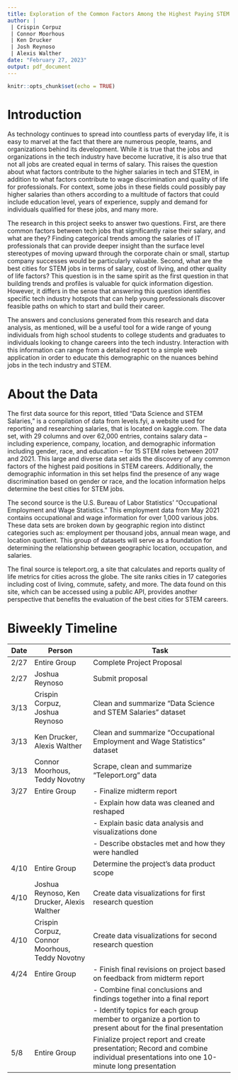 ```yaml
---
title: Exploration of the Common Factors Among the Highest Paying STEM Jobs and the Best Cities for STEM Careers
author: |
 | Crispin Corpuz
 | Connor Moorhous
 | Ken Drucker
 | Josh Reynoso
 | Alexis Walther
date: "February 27, 2023"
output: pdf_document
---
```


```r
knitr::opts_chunk$set(echo = TRUE)
```

# Introduction
  As technology continues to spread into countless parts of everyday life, it is easy to marvel at the fact that there are numerous people, teams, and organizations behind its development. While it is true that the jobs and organizations in the tech industry have become lucrative, it is also true that not all jobs are created equal in terms of salary. This raises the question about what factors contribute to the higher salaries in tech and STEM, in addition to what factors contribute to wage discrimination and quality of life for professionals. For context, some jobs in these fields could possibly pay higher salaries than others according to a multitude of factors that could include education level, years of experience, supply and demand for individuals qualified for these jobs, and many more. 
    
  The research in this project seeks to answer two questions. First, are there common factors between tech jobs that significantly raise their salary, and what are they? Finding categorical trends among the salaries of IT professionals that can provide deeper insight than the surface level stereotypes of moving upward through the corporate chain or small, startup company successes would be particularly valuable. Second, what are the best cities for STEM jobs in terms of salary, cost of living, and other quality of life factors? This question is in the same spirit as the first question in that building trends and profiles is valuable for quick information digestion. However, it differs in the sense that answering this question identifies specific tech industry hotspots that can help young professionals discover feasible paths on which to start and build their career. 
    
  The answers and conclusions generated from this research and data analysis, as mentioned, will be a useful tool for a wide range of young individuals from high school students to college students and graduates to individuals looking to change careers into the tech industry. Interaction with this information can range from a detailed report to a simple web application in order to educate this demographic on the nuances behind jobs in the tech industry and STEM.


# About the Data
  The first data source for this report, titled “Data Science and STEM Salaries,”\footnote{https://www.kaggle.com/datasets/jackogozaly/data-science-and-stem-salaries} is a compilation of data from levels.fyi, a website used for reporting and researching salaries, that is located on kaggle.com. The data set, with 29 columns and over 62,000 entries, contains salary data – including experience, company, location, and demographic information including gender, race, and education – for 15 STEM roles between 2017 and 2021. This large and diverse data set aids the discovery of any common factors of the highest paid positions in STEM careers. Additionally, the demographic information in this set helps find the presence of any wage discrimination based on gender or race, and the location information helps determine the best cities for STEM jobs.
  
  The second source is the U.S. Bureau of Labor Statistics’ “Occupational Employment and Wage Statistics.”\footnote{https://www.bls.gov/oes/current/oes\_nat.htm} This employment data from May 2021 contains occupational and wage information for over 1,000 various jobs. These data sets are broken down by geographic region into distinct categories such as: employment per thousand jobs, annual mean wage, and location quotient. This group of datasets will serve as a foundation for determining the relationship between geographic location, occupation, and salaries. 
  
  The final source is teleport.org\footnote{https://teleport.org/cities/}, a site that calculates and reports quality of life metrics for cities across the globe. The site ranks cities in 17 categories including cost of living, commute, safety, and more. The data found on this site, which can be accessed using a public API, provides another perspective that benefits the evaluation of the best cities for STEM careers.


# Biweekly Timeline
| Date    | Person           | Task                                                                                   |
| ------- | -----------------------------------| --------------------------------------------------------------------------------------|
| 2/27    | Entire Group                                   | Complete Project Proposal                                                             |
| 2/27    | Joshua Reynoso                                 | Submit proposal                                                                       |
| 3/13    | Crispin Corpuz, Joshua Reynoso                 | Clean and summarize “Data Science and STEM Salaries” dataset                          |
| 3/13    | Ken Drucker, Alexis Walther                    | Clean and summarize “Occupational Employment and Wage Statistics” dataset             |
| 3/13    | Connor Moorhous, Teddy Novotny                 | Scrape, clean and summarize “Teleport.org” data                                       |
| 3/27    | Entire Group                                   | - Finalize midterm report                                                             |
|         |                                                | - Explain how data was cleaned and reshaped                                           |
|         |                                                | - Explain basic data analysis and visualizations done                                 |
|         |                                                | - Describe obstacles met and how they were handled                                    |
| 4/10    | Entire Group                                   | Determine the project’s data product scope                                            |
| 4/10    | Joshua Reynoso, Ken Drucker, Alexis Walther    | Create data visualizations for first research question                                |
| 4/10    | Crispin Corpuz, Connor Moorhous, Teddy Novotny | Create data visualizations for second research question                               |
| 4/24    | Entire Group    | - Finish final revisions on project based on feedback from midterm report                                            |
|         |                 | - Combine final conclusions and findings together into a final report                       |
|         |                 | - Identify topics for each group member to organize a portion to present about for  the final presentation           |
| 5/8     | Entire Group    | Finialize project report and create presentation; Record and combine individual presentations into one 10-minute long presentation     |
